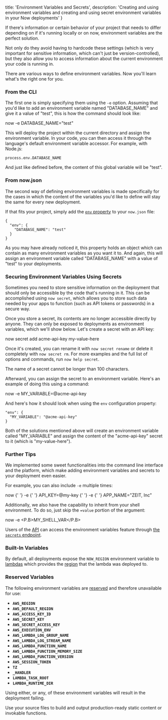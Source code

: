 
  title: 'Environment Variables and Secrets',
  description: 'Creating and using environment variables and creating and using secret environment variables in your Now deployments'
}

If there's information or certain behavior of your project that needs to differ depending on if it's running locally or on now, environment variables are the perfect solution.

Not only do they avoid having to hardcode these settings (which is very important for sensitive information, which can't just be version-controlled), but they also allow you to access information about the current environment your code is running in.

There are various ways to define environment variables. Now you'll learn what's the right one for you.

### From the CLI

The first one is simply specifying them using the `-e` option. Assuming that you'd like to add an environment variable named "DATABASE_NAME" and give it a value of "test", this is how the command should look like:

<TerminalInput>now -e DATABASE_NAME="test"</TerminalInput>

This will deploy the project within the current directory and assign the environment variable. In your code, you can then access it through the language's default environment variable accessor. For example, with Node.js:

```
process.env.DATABASE_NAME
```

And just like defined before, the content of this global variable will be "test".

### From now.json
The second way of defining environment variables is made specifically for the cases in which the content of the variables you'd like to define will stay the same for every new deployment.

If that fits your project, simply add the [`env` property](/docs/v2/deployments/configuration#env) to your `now.json` file:

```
{
  "env": {
    "DATABASE_NAME": "test"
  }
}
```

As you may have already noticed it, this property holds an object which can contain as many environment variables as you want it to. And again, this will assign an environment variable called "DATABASE_NAME" with a value of "test" to your deployments.

### Securing Environment Variables Using Secrets
Sometimes you need to store sensitive information on the deployment that should only be accessible by the code that's running in it. This can be accomplished using `now secret`, which allows you to store such data needed by your apps to function (such as API tokens or passwords) in a secure way.

Once you store a secret, its contents are no longer accessible directly by anyone. They can only be exposed to deployments as environment variables, which we'll show below.
Let's create a secret with an API key:

<TerminalInput>
<P.B>now secret add</P.B> acme-api-key my-value-here
</TerminalInput>

Once it's created, you can rename it with `now secret rename` or delete it completely with `now secret rm`. For more examples and the full list of options and commands, run `now help secret`.

<Note>The name of a secret cannot be longer than 100 characters.</Note>

Afterward, you can assign the secret to an environment variable. Here's an example of doing this using a command:

<TerminalInput>
now -e <P.B>MY_VARIABLE=@acme-api-key</P.B>
</TerminalInput>

And here's how it should look when using the `env` configuration property:

```
"env": {
  "MY_VARIABLE": "@acme-api-key"
}
```

Both of the solutions mentioned above will create an environment variable called "MY_VARIABLE" and assign the content of the "acme-api-key" secret to it (which is "my-value-here").

### Further Tips

We implemented some sweet functionalities into the command line interface and the platform, which make adding environment variables and secrets to your deployment even easier.

For example, you can also include `-e` multiple times:

<TerminalInput>
  now
  {' '}
  <P.B>-e</P.B>
  {' '}
  API_KEY=@my-key
  {' '}
  <P.B>-e</P.B>
  {' '}
  APP_NAME="ZEIT, Inc"
</TerminalInput>

Additionally, we also have the capability to inherit from your shell environment. To do so, just skip the `=value` portion of the argument:

<TerminalInput>now -e <P.B>MY_SHELL_VAR</P.B></TerminalInput>

Users of the [API](/docs/api) can access the environment variables feature through [the `secrets` endpoint](/docs/api/v2#endpoints/secrets).

### Built-In Variables
By default, all deployments expose the `NOW_REGION` environment variable to [lambdas](/docs/v2/deployments/concepts/lambdas) which provides the [region](/docs/v2/platform/regions-and-providers/) that the lambda was deployed to.

### Reserved Variables
The following environment variables are [reserved](https://docs.aws.amazon.com/lambda/latest/dg/current-supported-versions.html#lambda-environment-variables) and therefore unavailable for use:

* **`AWS_REGION`**
* **`AWS_DEFAULT_REGION`**
* **`AWS_ACCESS_KEY_ID`**
* **`AWS_SECRET_KEY`**
* **`AWS_SECRET_ACCESS_KEY`**
* **`AWS_EXECUTION_ENV`**
* **`AWS_LAMBDA_LOG_GROUP_NAME`**
* **`AWS_LAMBDA_LOG_STREAM_NAME`**
* **`AWS_LAMBDA_FUNCTION_NAME`**
* **`AWS_LAMBDA_FUNCTION_MEMORY_SIZE`**
* **`AWS_LAMBDA_FUNCTION_VERSION`**
* **`AWS_SESSION_TOKEN`**
* **`TZ`**
* **`_HANDLER`**
* **`LAMBDA_TASK_ROOT`**
* **`LAMBDA_RUNTIME_DIR`**

Using either, or any, of these environment variables will result in the deployment failing.

<Card title="Read Next: Builds" href="/docs/v2/deployments/builds">
Use your source files to build and output production-ready static content or invokable functions.
</Card>

